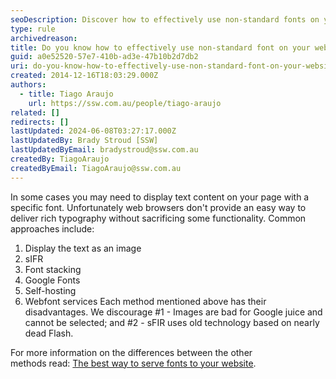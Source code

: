 ```yaml
---
seoDescription: Discover how to effectively use non-standard fonts on your website, exploring various methods including display as an image, sIFR, font stacking, Google Fonts, self-hosting, and Webfont services.
type: rule
archivedreason:
title: Do you know how to effectively use non-standard font on your website?
guid: a0e52520-57e7-410b-ad3e-47b10b2d7db2
uri: do-you-know-how-to-effectively-use-non-standard-font-on-your-website
created: 2014-12-16T18:03:29.000Z
authors:
  - title: Tiago Araujo
    url: https://ssw.com.au/people/tiago-araujo
related: []
redirects: []
lastUpdated: 2024-06-08T03:27:17.000Z
lastUpdatedBy: Brady Stroud [SSW]
lastUpdatedByEmail: bradystroud@ssw.com.au
createdBy: TiagoAraujo
createdByEmail: TiagoAraujo@ssw.com.au
---
```


In some cases you may need to display text content on your page with a specific font. Unfortunately web browsers don't provide an easy way to deliver rich typography without sacrificing some functionality. Common approaches include:

1. Display the text as an image
2. sIFR
3. Font stacking
4. Google Fonts
5. Self-hosting
6. Webfont services
Each method mentioned above has their disadvantages. We discourage #1 - Images are bad for Google juice and cannot be selected; and #2 - sFIR uses old technology based on nearly dead Flash.

For more information on the differences between the other methods read: [The best way to serve fonts to your website](http://www.webdesignerdepot.com/2014/03/the-best-way-to-serve-fonts-to-your-website/).
